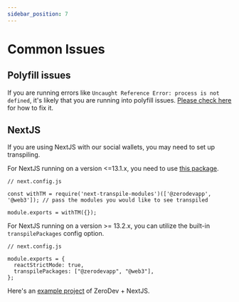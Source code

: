 ```yaml
---
sidebar_position: 7
---
```


# Common Issues

## Polyfill issues

If you are running errors like `Uncaught Reference Error: process is not defined`, it's likely that you are running into polyfill issues.  [Please check here](https://web3auth.io/docs/troubleshooting/webpack-issues) for how to fix it.

## NextJS

If you are using NextJS with our social wallets, you may need to set up transpiling.

For NextJS running on a version <=13.1.x, you need to use [this package](https://www.npmjs.com/package/next-transpile-modules).

```
// next.config.js

const withTM = require('next-transpile-modules')(['@zerodevapp', '@web3']); // pass the modules you would like to see transpiled

module.exports = withTM({});
```

For NextJS running on a version >= 13.2.x, you can utilize the built-in `transpilePackages` config option.

```
// next.config.js

module.exports = {
  reactStrictMode: true,
  transpilePackages: ["@zerodevapp", "@web3"],
};
```

Here's an [example project](https://github.com/zerodevapp/zerodev-nextjs-example) of ZeroDev + NextJS.
